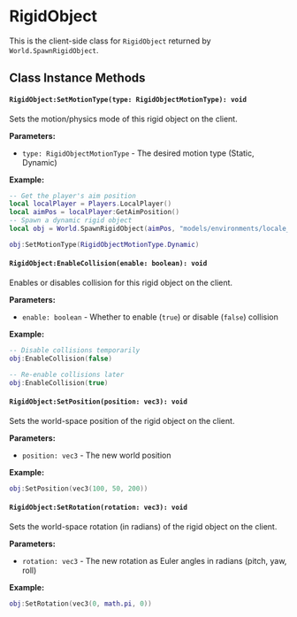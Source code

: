 # RigidObject

This is the client-side class for `RigidObject` returned by `World.SpawnRigidObject`.

## Class Instance Methods

#### `RigidObject:SetMotionType(type: RigidObjectMotionType): void`

Sets the motion/physics mode of this rigid object on the client.

**Parameters:**
- `type: RigidObjectMotionType` - The desired motion type (Static, Dynamic)

**Example:**
```lua
-- Get the player's aim position
local localPlayer = Players.LocalPlayer()
local aimPos = localPlayer:GetAimPosition()
-- Spawn a dynamic rigid object
local obj = World.SpawnRigidObject(aimPos, "models/environments/locale_global/glo_prop_metal_fence_a/glo_prop_metal_fence_a_4m_01_debris1.modelc", "models/environments/locale_global/glo_prop_metal_fence_a/glo_prop_metal_fence_a_4m_01_debris1_col.pfxc", RigidObjectMotionType.Static)

obj:SetMotionType(RigidObjectMotionType.Dynamic)
```


#### `RigidObject:EnableCollision(enable: boolean): void`

Enables or disables collision for this rigid object on the client.

**Parameters:**
- `enable: boolean` - Whether to enable (`true`) or disable (`false`) collision

**Example:**
```lua
-- Disable collisions temporarily
obj:EnableCollision(false)

-- Re-enable collisions later
obj:EnableCollision(true)
```

#### `RigidObject:SetPosition(position: vec3): void`

Sets the world-space position of the rigid object on the client.

**Parameters:**
- `position: vec3` - The new world position

**Example:**
```lua
obj:SetPosition(vec3(100, 50, 200))
```

#### `RigidObject:SetRotation(rotation: vec3): void`

Sets the world-space rotation (in radians) of the rigid object on the client.

**Parameters:**
- `rotation: vec3` - The new rotation as Euler angles in radians (pitch, yaw, roll)

**Example:**
```lua
obj:SetRotation(vec3(0, math.pi, 0))
```

